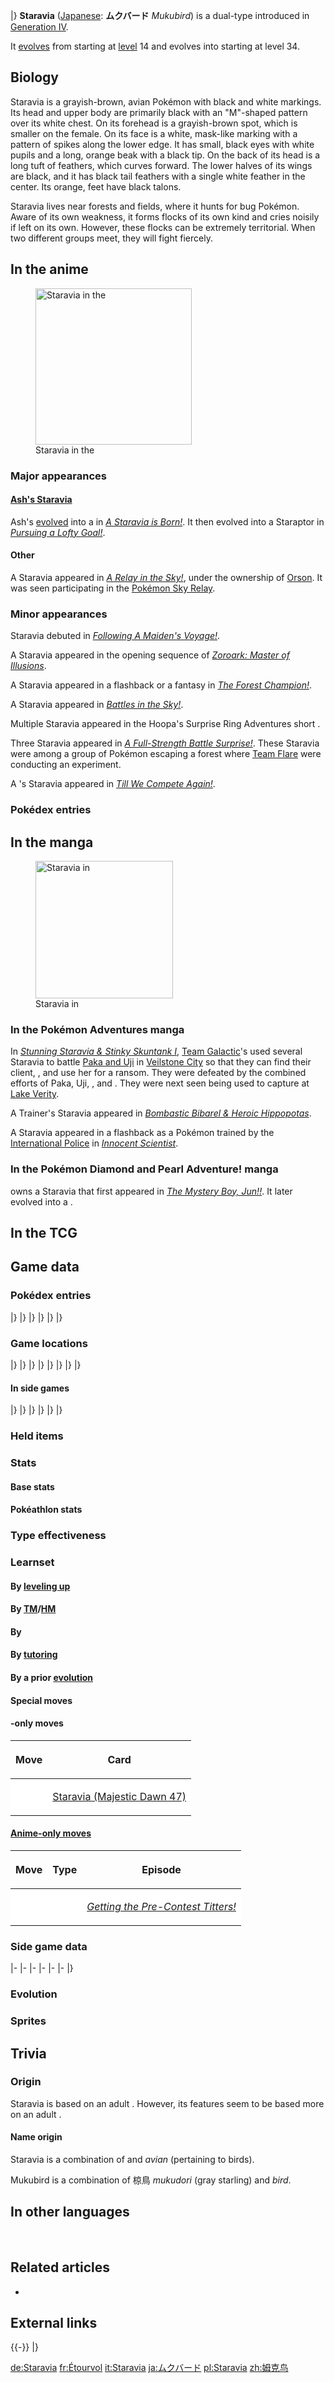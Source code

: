 {{PokémonPrevNext/Head|type=Normal|type2=Flying}}
{{PokémonPrevNext/Pokémon|type=Normal|prevnum=396|prev=Starly|nextnum=398|next=Staraptor|roundleft=tl|roundright=tr}}
{{PokémonPrevNext/Disambig|species=Staravia}}
|}
{{Pokémon Infobox
|name=Staravia
|jname=ムクバード
|jtranslit=Mukubādo
|tmname=Mukubird
|ndex=397
|sdex=011
|karea=Coastal
|kdex=100
|abrow=024
|obrow=229
|opbrow=171
|typebox=1
|type1=Normal
|type2=Flying
|category=Starling
|height-ftin=2'00"
|height-m=0.6
|weight-lbs=34.2
|weight-kg=15.5
|abilityn=d
|ability1=Intimidate
|abilityd=Reckless
|egggroupn=1
|egggroup1=Flying
|eggcycles=15
|evtotal=2
|evsp=2
|expyield=119
|oldexp=113
|lv100exp=1,059,860
|gendercode=127
|color=Brown
|catchrate=120
|body=09
|pokefordex=staravia
|generation=4
|friendship=70
}}
'''Staravia''' ([[List of Japanese Pokémon names|Japanese]]: '''ムクバード''' ''Mukubird'') is a dual-type {{2t|Normal|Flying}} {{OBP|Pokémon|species}} introduced in [[Generation IV]].

It [[Evolution|evolves]] from {{p|Starly}} starting at [[level]] 14 and evolves into {{p|Staraptor}} starting at level 34.

==Biology==
Staravia is a grayish-brown, avian Pokémon with black and white markings. Its head and upper body are primarily black with an "M"-shaped pattern over its white chest. On its forehead is a grayish-brown spot, which is smaller on the female. On its face is a white, mask-like marking with a pattern of spikes along the lower edge. It has small, black eyes with white pupils and a long, orange beak with a black tip. On the back of its head is a long tuft of feathers, which curves forward. The lower halves of its wings are black, and it has black tail feathers with a single white feather in the center. Its orange, {{wp|Bird_anatomy#Feet|anisodactyl}} feet have black talons.

Staravia lives near forests and fields, where it hunts for bug Pokémon. Aware of its own weakness, it forms flocks of its own kind and cries noisily if left on its own. However, these flocks can be extremely territorial. When two different groups meet, they will fight fiercely.

==In the anime==
[[File:Orson Staravia.png|thumb|left|250px|Staravia in the {{pkmn|anime}}]]
===Major appearances===
====[[Ash's Staravia]]====
Ash's {{p|Starly}} [[Evolution|evolved]] into a {{AP|Staravia}} in ''[[DP013|A Staravia is Born!]]''. It then evolved into a Staraptor in ''[[DP118|Pursuing a Lofty Goal!]]''.

====Other====
A Staravia appeared in ''[[XY077|A Relay in the Sky!]]'', under the ownership of [[Orson]]. It was seen participating in the [[Pokémon Sky Relay]].

===Minor appearances===
Staravia debuted in ''[[DP001|Following A Maiden's Voyage!]]''.

A Staravia appeared in the opening sequence of ''[[M13|Zoroark: Master of Illusions]]''.

A Staravia appeared in a flashback or a fantasy in ''[[XY035|The Forest Champion!]]''.

A Staravia appeared in ''[[XY036|Battles in the Sky!]]''.

Multiple Staravia appeared in the Hoopa's Surprise Ring Adventures short ''{{DL|Hoopa's Surprise Ring Adventures|Flying in the Air}}''.

Three Staravia appeared in ''[[XY119|A Full-Strength Battle Surprise!]]''. These Staravia were among a group of Pokémon escaping a forest where [[Team Flare]] were conducting an experiment.

A {{pkmn|Trainer}}'s Staravia appeared in ''[[XY140|Till We Compete Again!]]''.

===Pokédex entries===
{{Animedexheader|Sinnoh}}
{{Animedexbody|DP013|Staravia|Dawn's Pokédex|Staravia, the Starling Pokémon. Staravia flies over forests and fields, and travels in large flocks.}}
{{Animedexfooter/Pokémon|''Diamond & Pearl''|Sinnoh}}

==In the manga==
[[File:Jun Staravia DPA.png|thumb|220px|Staravia in {{pkmn|Diamond and Pearl Adventure!}}]]
===In the Pokémon Adventures manga===
In ''[[PS358|Stunning Staravia & Stinky Skuntank I]]'', [[Team Galactic]]'s {{tc|Galactic Grunt|Grunts}} used several Staravia to battle [[Paka and Uji]] in [[Veilstone City]] so that they can find their client, {{adv|Platinum}}, and use her for a ransom. They were defeated by the combined efforts of Paka, Uji, {{adv|Diamond}}, and {{adv|Pearl}}. They were next seen being used to capture {{p|Mesprit}} at [[Lake Verity]].

A Trainer's Staravia appeared in ''[[PS361|Bombastic Bibarel & Heroic Hippopotas]]''.

A Staravia appeared in a flashback as a Pokémon trained by the [[International Police]] in ''[[PS528|Innocent Scientist]]''.

===In the Pokémon Diamond and Pearl Adventure! manga===
{{OBP|Jun|DPA}} owns a Staravia that first appeared in ''[[DPA03|The Mystery Boy, Jun!!]]''. It later evolved into a {{p|Staraptor}}.

==In the TCG==
{{main|Staravia (TCG)}}

==Game data==
===Pokédex entries===
{{Dex/Header|type=Normal|type2=Flying}}
{{Dex/NA|gen=IV}}
{{Dex/Gen|gen=IV}}
{{Dex/Entry1|v=Diamond|entry=It flies around forests and fields in search of {{T|bug}} Pokémon. It stays within a huge flock.}}
{{Dex/Entry1|v=Pearl|entry=It lives in forests and fields. Squabbles over territory occur when flocks collide.}}
{{Dex/Entry1|v=Platinum|entry=Recognizing their own weakness, they always live in a group. When alone, a Staravia cries noisily.}}
{{Dex/Entry2|v=HeartGold|v2=SoulSilver|entry=They maintain huge flocks, although fierce scuffles break out between various flocks.}}
|}
|}
{{Dex/Gen|gen=V}}
{{Dex/Entry2|v=Black|v2=White|t=FFF|entry=Recognizing their own weakness, they always live in a group. When alone, a Staravia cries noisily.}}
{{Dex/Entry2|v=Black 2|v2=White 2|t=FFF|entry=Recognizing their own weakness, they always live in a group. When alone, a Staravia cries noisily.}}
|}
|}
{{Dex/Gen|gen=VI}}
{{Dex/Entry1|v=X|t=FFF|entry=They maintain huge flocks, although fierce scuffles break out between various flocks.}}
{{Dex/Entry1|v=Y|entry=It lives in forests and fields. Squabbles over territory occur when flocks collide.}}
{{Dex/Entry1|v=Omega Ruby|t=fff|entry=They maintain huge flocks, although fierce scuffles break out between various flocks.}}
{{Dex/Entry1|v=Alpha Sapphire|t=FFF|entry=It lives in forests and fields. Squabbles over territory occur when flocks collide.}}
|}
|}
{{Dex/Footer}}

===Game locations===
{{Availability/Header|type=Normal|type2=Flying}}
{{Availability/NA|gen=IV}}
{{Availability/Gen|gen=IV}}
{{Availability/Entry2|v=Diamond|v2=Pearl|area=[[Route]]s {{rtn|209|Sinnoh}} and {{rtn|212|Sinnoh}}, [[Lake Verity]], [[Lake Valor]], [[Trophy Garden]], [[Sendoff Spring]], [[Great Marsh]]}}
{{Availability/Entry1|v=Platinum|area=[[Route]]s {{rtn|209|Sinnoh}}, {{rtn|210|Sinnoh}}, {{rtn|212|Sinnoh}}, and {{rtn|215|Sinnoh}}, [[Trophy Garden]], [[Lake Valor]], [[Sendoff Spring]]}}
{{Availability/Entry2|v=HeartGold|v2=SoulSilver|area=[[Evolution|Evolve]] {{p|Starly}}}}
|}
|}
{{Availability/Gen|gen=V}}
{{Availability/Entry1/None|v=Black}}
{{Availability/Entry1|v=White|area=[[Evolution|Evolve]] {{p|Starly}}}}
{{Availability/Entry2/None|v=Black 2|v2=White 2}}
{{Availability/Entry1|v=Dream World|color={{dream color}}|area={{dwa|Windswept Sky}}}}
|}
|}
{{Availability/Gen|gen=VI}}
{{Availability/Entry2|v=X|v2=Y|t=fff|area={{rt|11|Kalos}}}}
{{Availability/Entry2/None|v=Omega Ruby|v2=Alpha Sapphire|area=[[Trade]]}}
|}
|}
{{Availability/Gen|gen=VII}}
{{Availability/Entry2|v=Sun|v2=Moon|area={{rt|10|Alola}} ({{DL|QR Scanner|Island Scan}}){{dotw|Th}}}}
{{Availability/Entry2/None|v=Ultra Sun|v2=Ultra Moon}}
|}
|}
{{Availability/Footer}}

====In side games====
{{Availability/Header|type=Normal|type2=Flying}}
{{Availability/NA|gen=IV}}
{{Availability/Gen|gen=IV}}
{{Availability/Entry2|v=MD Time|v2=MD Darkness|link=Pokémon Mystery Dungeon: Explorers of Time and Explorers of Darkness|area=[[Final Maze]] (B1-B48)}}
{{Availability/Entry1|v=MD Sky|link=Pokémon Mystery Dungeon: Explorers of Sky|area=[[Final Maze]] (B1-B48)}}
{{Availability/Entry1|v=Ranger: SoA|link=Pokémon Ranger: Shadows of Almia|color={{SoA color}}|area=[[Peril Cliffs]]}}
{{Availability/Entry1|v=Ranch|link=My Pokémon Ranch|color={{diamond color}}|area=[[Hayley's trades]]}}
{{Availability/Entry1|v=Rumble|color={{fire color}}|area=[[Windy Prairie‎]]}}
<!--{{Availability/Entry1|v=MD Light|link=Pokémon Mystery Dungeon (WiiWare)|color={{electric color}}|area=}}-->
{{Availability/Entry1|v=PokéPark Wii|link=PokéPark Wii: Pikachu's Adventure|color={{grass color}}|area=[[Beach Zone]], [[Iceberg Zone]]}}
{{Availability/Entry1|v=Ranger: GS|link=Pokémon Ranger: Guardian Signs|color={{GS color}}|area={{ra|Sky}}, [[Thunder Temple]]}}
|}
|}
{{Availability/Gen|gen=V}}
{{Availability/Entry1|1|v=Rumble Blast|color={{fire color}}|area=Meadow: [[Everspring Valley]]}}
{{Availability/Entry1|1|v=Conquest|color={{silver color}}|area=[[Aurora]], [[Avia]]}}
{{Availability/Entry1|1|v=Rumble U|color={{fire color}}|area=[[Jungle Area#In Trouble? Tap Away!|Jungle Area: In Trouble? Tap Away!]], [[Conductor Room#King of the Sky|Conductor Room: King of the Sky]]}}
|}
|}
{{Availability/Gen|gen=VI}}
{{Availability/Entry1|1|v=Battle Trozei|color={{defense color}}|area=[[Mountain of Order#Stage 5|Mountain of Order: Stage 5]]}}
{{Availability/Entry1|1|v=Shuffle|color={{beauty color}}|area=[[Albens Town|Albens Town: Stage 215]]}}
{{Availability/Entry1|1|v=Rumble World|color={{fire color}}|area=[[Pearl Marsh#Colossal Tree|Pearl Marsh: Colossal Tree]] <small>(All Areas)</small>}}
|}
|}
{{Availability/Footer}}

===Held items===
{{HeldItems
|type=Normal|type2=Flying
|dppt1=Yache Berry|dppt1type=Berry|dppt1rar=5
|ranch1=Yache Berry|ranch1type=Berry|ranch1rar=100
}}

===Stats===
====Base stats====
{{BaseStats
|type=Normal
|type2=Flying
|HP=     55
|Attack= 75
|Defense=50
|SpAtk=  40
|SpDef=  40
|Speed=  80}}

====Pokéathlon stats====
{{Pokéthlon
|type=Normal
|type2=Flying
|Speed=3
|SpeedMax=4
|Power=3
|PowerMax=3
|Technique=2
|TechniqueMax=3
|Stamina=3
|StaminaMax=4
|Jump=5
|JumpMax=5
}}

===Type effectiveness===
{{TypeEffectiveness
|type1=Normal
|type2=Flying
|Normal=  100
|Fighting=100
|Flying=  100
|Poison=  100
|Ground=    0
|Rock=    200
|Bug=      50
|Ghost=     0
|Steel=   100
|Fire=    100
|Water=   100
|Grass=    50
|Electric=200
|Psychic= 100
|Ice=     200
|Dragon=  100
|Dark=    100
|Fairy=   100
|notes=yes
|flying=yes
|newground=1
|normal=yes
|newghost=1}}

===Learnset===
====By [[Level|leveling up]]====
{{learnlist/levelh/7|Staravia|Normal|Flying|4}}
{{learnlist/level7|1|Tackle|Normal|Physical|40|100|35||'''}}
{{learnlist/level7|1|Growl|Normal|Status|&mdash;|100|40}}
{{learnlist/level7|1|Quick Attack|Normal|Physical|40|100|30||'''}}
{{learnlist/level7|5|Quick Attack|Normal|Physical|40|100|30||'''}}
{{learnlist/level7|9|Wing Attack|Flying|Physical|60|100|35||'''}}
{{learnlist/level7|13|Double Team|Normal|Status|&mdash;|&mdash;|15}}
{{learnlist/level7|18|Endeavor|Normal|Physical|&mdash;|100|5}}
{{learnlist/level7|23|Whirlwind|Normal|Status|&mdash;|&mdash;|20}}
{{learnlist/level7|28|Aerial Ace|Flying|Physical|60|&mdash;|20||'''}}
{{learnlist/level7|33|Take Down|Normal|Physical|90|85|20||'''}}
{{learnlist/level7|38|Agility|Psychic|Status|&mdash;|&mdash;|30}}
{{learnlist/level7|43|Brave Bird|Flying|Physical|120|100|15||'''}}
{{learnlist/level7|48|Final Gambit|Fighting|Special|&mdash;|100|5}}
{{learnlist/levelf/7|Staravia|Normal|Flying|4}}

====By [[TM]]/[[HM]]====
{{learnlist/tmh/7|Staravia|Normal|Flying|4}}
{{learnlist/tm7|TM01|Work Up|Normal|Status|&mdash;|&mdash;|30}}
{{learnlist/tm7|TM06|Toxic|Poison|Status|&mdash;|90|10}}
{{learnlist/tm7|TM10|Hidden Power|Normal|Special|60|100|15}}
{{learnlist/tm7|TM11|Sunny Day|Fire|Status|&mdash;|&mdash;|5}}
{{learnlist/tm7|TM17|Protect|Normal|Status|&mdash;|&mdash;|10}}
{{learnlist/tm7|TM18|Rain Dance|Water|Status|&mdash;|&mdash;|5}}
{{learnlist/tm7|TM19|Roost|Flying|Status|&mdash;|&mdash;|10}}
{{learnlist/tm7|TM21|Frustration|Normal|Physical|&mdash;|100|20||'''}}
{{learnlist/tm7|TM27|Return|Normal|Physical|&mdash;|100|20||'''}}
{{learnlist/tm7|TM32|Double Team|Normal|Status|&mdash;|&mdash;|15}}
{{learnlist/tm7|TM40|Aerial Ace|Flying|Physical|60|&mdash;|20||'''}}
{{learnlist/tm7|TM42|Facade|Normal|Physical|70|100|20||'''}}
{{learnlist/tm7|TM44|Rest|Psychic|Status|&mdash;|&mdash;|10}}
{{learnlist/tm7|TM45|Attract|Normal|Status|&mdash;|100|15}}
{{learnlist/tm7|TM46|Thief|Dark|Physical|60|100|25}}
{{learnlist/tm7|TM48|Round|Normal|Special|60|100|15||'''}}
{{learnlist/tm7|TM49|Echoed Voice|Normal|Special|40|100|15||'''}}
{{learnlist/tm7|TM51|Steel Wing|Steel|Physical|70|90|25}}
{{learnlist/tm7|TM76|Fly|Flying|Physical|90|95|15||'''}}
{{learnlist/tm7|TM87|Swagger|Normal|Status|&mdash;|85|15}}
{{learnlist/tm7|TM88|Sleep Talk|Normal|Status|&mdash;|&mdash;|10}}
{{learnlist/tm7|TM89|U-turn|Bug|Physical|70|100|20}}
{{learnlist/tm7|TM90|Substitute|Normal|Status|&mdash;|&mdash;|10}}
{{learnlist/tm7|TM100|Confide|Normal|Status|&mdash;|&mdash;|20}}
{{learnlist/tmf/7|Staravia|Normal|Flying|4}}

====By {{pkmn|breeding}}====
{{learnlist/breedh/7|Staravia|Normal|Flying|4}}
{{learnlist/breed7|{{MSP|041|Zubat}}{{MSP|042|Golbat}}{{MSP|169|Crobat}}{{MSP|198|Murkrow}}{{MSP|430|Honchkrow}}{{MSP|333|Swablu}}<br>{{MSP|334|Altaria}}{{MSP|722|Rowlet}}{{MSP|723|Dartrix}}{{MSP|724|Decidueye}}|Astonish|Ghost|Physical|30|100|15}}
{{learnlist/breed7|{{MSP|519|Pidove}}{{MSP|520|Tranquill}}{{MSP|521|Unfezant}}|Detect|Fighting|Status|&mdash;|&mdash;|5}}
{{learnlist/breed7|{{MSP|176|Togetic}}|Double-Edge|Normal|Physical|120|100|15||'''}}
{{learnlist/breed7|{{MSP|016|Pidgey}}{{MSP|017|Pidgeotto}}{{MSP|018|Pidgeot}}{{MSP|441|Chatot}}{{MSP|519|Pidove}}{{MSP|520|Tranquill}}<br>{{MSP|521|Unfezant}}{{MSP|580|Ducklett}}{{MSP|581|Swanna}}{{MSP|722|Rowlet}}{{MSP|723|Dartrix}}{{MSP|724|Decidueye}}<br>{{MSP|731|Pikipek}}{{MSP|732|Trumbeak}}{{MSP|733|Toucannon}}{{MSP|741|Oricorio}}|Feather Dance|Flying|Status|&mdash;|100|15}}
{{learnlist/breed7|{{MSP|163|Hoothoot}}{{MSP|164|Noctowl}}{{MSP|722|Rowlet}}{{MSP|723|Dartrix}}{{MSP|724|Decidueye}}|Foresight|Normal|Status|&mdash;|&mdash;|40}}
{{learnlist/breed7|{{MSP|021|Spearow}}{{MSP|022|Fearow}}{{MSP|083|Farfetch'd}}{{MSP|084|Doduo}}{{MSP|085|Dodrio}}{{MSP|227|Skarmory}}<br>{{MSP|333|Swablu}}{{MSP|334|Altaria}}{{MSP|441|Chatot}}{{MSP|627|Rufflet}}{{MSP|628|Braviary}}{{MSP|722|Rowlet}}<br>{{MSP|723|Dartrix}}{{MSP|724|Decidueye}}{{MSP|731|Pikipek}}{{MSP|732|Trumbeak}}{{MSP|733|Toucannon}}|Fury Attack|Normal|Physical|15|85|20||'''}}
{{learnlist/breed7|{{MSP|016|Pidgey}}{{MSP|017|Pidgeotto}}{{MSP|018|Pidgeot}}{{MSP|021|Spearow}}{{MSP|022|Fearow}}{{MSP|333|Swablu}}<br>{{MSP|441|Chatot}}{{MSP|561|Sigilyph}}{{MSP|741|Oricorio}}|Mirror Move|Flying|Status|&mdash;|&mdash;|20}}
{{learnlist/breed7|{{MSP|021|Spearow}}{{MSP|022|Fearow}}{{MSP|084|Doduo}}{{MSP|085|Dodrio}}{{MSP|198|Murkrow}}{{MSP|430|Honchkrow}}<br>{{MSP|278|Wingull}}|Pursuit|Dark|Physical|40|100|20}}
{{learnlist/breed7|{{MSP|083|Farfetch'd}}|Revenge|Fighting|Physical|60|100|10|*}}
{{learnlist/breed7|{{MSP|016|Pidgey}}{{MSP|017|Pidgeotto}}{{MSP|018|Pidgeot}}{{MSP|021|Spearow}}{{MSP|022|Fearow}}{{MSP|163|Hoothoot}}<br>{{MSP|164|Noctowl}}{{MSP|278|Wingull}}{{MSP|279|Pelipper}}{{MSP|441|Chatot}}{{MSP|519|Pidove}}{{MSP|520|Tranquill}}<br>{{MSP|521|Unfezant}}{{MSP|580|Ducklett}}{{MSP|581|Swanna}}{{MSP|661|Fletchling}}{{MSP|662|Fletchinder}}{{MSP|663|Talonflame}}<br>{{MSP|714|Noibat}}{{MSP|715|Noivern}}{{MSP|731|Pikipek}}{{MSP|732|Trumbeak}}{{MSP|733|Toucannon}}{{MSP|741|Oricorio}}|Roost|Flying|Status|&mdash;|&mdash;|10}}
{{learnlist/breed7|{{MSP|016|Pidgey}}{{MSP|017|Pidgeotto}}{{MSP|018|Pidgeot}}{{MSP|083|Farfetch'd}}{{MSP|227|Skarmory}}|Sand Attack|Ground|Status|&mdash;|100|15}}
{{learnlist/breed7|{{MSP|227|Skarmory}}{{MSP|661|Fletchling}}{{MSP|662|Fletchinder}}{{MSP|663|Talonflame}}|Steel Wing|Steel|Physical|70|90|25}}
{{learnlist/breed7|{{MSP|084|Doduo}}{{MSP|085|Dodrio}}{{MSP|163|Hoothoot}}{{MSP|164|Noctowl}}{{MSP|441|Chatot}}|Uproar|Normal|Special|90|100|10||'''}}
{{learnlist/breedf/7|Staravia|Normal|Flying|4}}

====By [[Move Tutor|tutoring]]====
{{learnlist/tutorh/7|Staravia|Normal|Flying|4}}
{{learnlist/tutor7|Defog|Flying|Status|—|—|15|||no|yes}}
{{learnlist/tutor7|Endeavor|Normal|Physical|—|100|5|||no|yes}}
{{learnlist/tutor7|Heat Wave|Fire|Special|95|90|10|||no|yes}}
{{learnlist/tutor7|Snore|Normal|Special|50|100|15||'''|no|yes}}
{{learnlist/tutor7|Tailwind|Flying|Status|—|—|15|||no|yes}}
{{learnlist/tutor7|Uproar|Normal|Special|90|100|10||'''|no|yes}}
{{learnlist/tutorf/7|Staravia|Normal|Flying|4}}

====By a prior [[evolution]]====
{{learnlist/prevoh/7|Staravia|Normal|Flying|4}}
{{learnlist/prevo7null}}
{{learnlist/prevof/7|Staravia|Normal|Flying|4}}

====Special moves====
{{learnlist/eventh/7|Staravia|Normal|Flying|4}}
{{learnlist/event7|{{DL|QR Scanner|Island Scan}}{{sup/7|SM}}|Roost|Flying|Status|—|—|10}}
{{learnlist/eventf/7|Staravia|Normal|Flying|4}}

===={{Trading Card Game}}-only moves====
{| class="roundy" style="margin:auto; background: #{{tcg colorless color light}}; border: 3px solid #{{tcg colorless color}}"
|-
! Move
! Card
|-
| style="background:#fff; {{roundybl|5px}}" | {{m|Drill Peck}}
| style="background:#fff; {{roundybr|5px}}" | [[Staravia (Majestic Dawn 47)]]
|}

====[[Anime move errors|Anime-only moves]]====
{| class="roundy" style="margin:auto; background: #{{normal color light}}; border: 3px solid #{{flying color}}"
|-
! Move
! Type
! Episode
|-
| style="background:#fff; {{roundybl|5px}}" | {{m|Gust}}
| style="background:#fff" | {{typecolor|Flying}}
| style="background:#fff; {{roundybr|5px}}" | ''[[DP026|Getting the Pre-Contest Titters!]]''
|}

===Side game data===
{{Spindata/Head|type=Normal|type2=Flying}}
{{Spindata/MDTDS|col=6|type=Normal|ndex=397
|body=1
|rate=8.2
|IQ=D
}}
|-
{{Spindata/Ranger SoA|col=6|type=Normal
|group=Flying
|assist=Flying
|field=Cut
|fieldpower=2
|browser=It sends out {{M|Whirlwind|twisters}}. It also rams to attack.
}}
|-
{{Spindata/Ranger GS|col=6|type=Normal
|group=Flying
|assist=Flying
|field=Cut
|fieldpower=3
|browser=It launches twisters.
}}
|-
{{Spindata/Rumble|col=3|type=Normal
|att=2
|def=1
|speed=3
}}
{{Spindata/RumbleBlast|col=3|type=Normal
|att=2
|def=1
|speed=3
}}
|-
{{Spindata/PokéPark|col=6|type=Normal|ndex=397
|Pad=Staravia came to the [[Beach Zone]] to play. His favorite Attraction is {{DL|Attractions|Pelipper's Circle Circuit}}.
}}
|-
{{Spindata/Conquest|col=6|type=Normal|ndex=397
|HP=2
|atk=2
|def=1
|spd=3
|range=4
|move=Wing Attack
|ability1=Intimidate
|ability2=Hero
|ability3=Celebrate
|evo=Evolves from {{p|Starly}} when its Speed is 48 or higher<br>Evolves into {{p|Staraptor}} when its Attack is 92 or higher |
|link='''[[Muneshige]]''' and {{DL|List of Pokémon Conquest characters|Munezane}}
}}
|-
{{Spindata/Battle Trozei|col=3|type=Normal|ndex=397|bttype=Flying
|power=2
}}
{{Spindata/Shuffle|col=3|type=Normal|ndex=397|stype=Flying|num=286
|min=50
|max=100
|raisemaxlevel=5
|skill=Mind Zap
|skilldesc=Delays your opponent's disruptions.
}}
|}

===Evolution===
{{Evobox-3
|type1=Normal
|type2=Flying
|pictype=art
|no1=396
|name1=Starly
|type1-1=Normal
|type2-1=Flying
|evo1={{bag|Rare Candy}}<br>{{color2|000|Level|Level 14}}
|no2=397
|name2=Staravia
|type1-2=Normal
|type2-2=Flying
|evo2={{bag|Rare Candy}}<br>{{color2|000|Level|Level 34}}
|no3=398
|name3=Staraptor
|type1-3=Normal
|type2-3=Flying}}

===Sprites===
{{Spritebox/Header|type=Normal|type2=Flying}}
{{Spritebox/NA|gen=IV}}
{{Spritebox/4/Gender|ndex=397}}
{{Spritebox/5/Gender|ndex=397}}
{{Spritebox/6/Gender|ndex=397}}
{{Spritebox/7/Gender|ndex=397}}
{{Spritebox/Footer|397|Staravia}}

==Trivia==
===Origin===
Staravia is based on an adult {{wp|starling}}. However, its features seem to be based more on an adult {{wp|northern lapwing}}.

====Name origin====
Staravia is a combination of ''{{wp|starling}}'' and ''avian'' (pertaining to birds).

Mukubird is a combination of 椋鳥 ''mukudori'' (gray starling) and ''bird''.

==In other languages==
{{Other languages|type=Normal|type2=Flying
|ja=ムクバード ''Mukubird''|jameaning=From {{tt|椋鳥 ''mukudori''|gray starling}} and ''bird''
|de=Staravia|demeaning=Same as English name
|fr=Étourvol|frmeaning=From ''{{tt|étourneau|starling}}'' and ''{{tt|vol|flight}}''
|es=Staravia|esmeaning=Same as English name
|it=Staravia|itmeaning=Same as English name
|ko=찌르버드 '' Jjirubird ''|komeaning=From {{tt|찌르레기 ''Jjireuraeggi''|starling}} and ''bird''
|zh_cmn=姆克鳥 ''Mǔ Kè Niǎo''|zh_cmnmeaning=Transliteration of its Japanese name. The last character means "bird".
|hi=स्टाराभिया ''Staravia''|himeaning=Transliteration of English name
|ru=Старевия ''Starevia''|rumeaning=Transcription of English name
}}
<br clear="left">

==Related articles==
* {{AP|Ash's Staravia|Staraptor}}

==External links==

{{-}}
{{PokémonPrevNext/Head|type=Normal|type2=Flying}}
{{PokémonPrevNext/Pokémon|type=Normal|prevnum=396|prev=Starly|nextnum=398|next=Staraptor}}
|}
{{Project Pokédex notice}}

[[de:Staravia]]
[[fr:Étourvol]]
[[it:Staravia]]
[[ja:ムクバード]]
[[pl:Staravia]]
[[zh:姆克鸟]]
